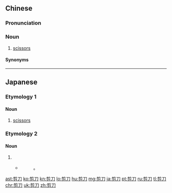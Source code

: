 ==Chinese==
{{zh-forms}}

===Pronunciation===
{{zh-pron
|m=jiǎndāo
|c=zin2 dou1
|h=pfs=chién-tô
|ma=Zh-jiandao.ogg
|cat=n
}}

===Noun===
{{zh-noun}}

# [[scissors]] {{zh-mw|把}}

====Synonyms====
{{zh-dial}}

{{zh-cat|Advanced}}

----

==Japanese==

===Etymology 1===
{{ja-kanjitab|せん|とう|yomi=o}}

====Noun====
{{ja-noun|せんとう}}

# [[scissors]]

===Etymology 2===
{{ja-kanjitab}}

====Noun====
{{ja-noun|はさみ}}

# {{alternative form of|鋏|lang=ja}}
#* {{cite-book |author=Governor-General of Taiwan |editor=Ogawa Naoyoshi |date=1931 |title={{lang|ja|臺日大辭典}} |volume=1 |location=Taihoku |publisher={{lang|ja|同府}} [Dōfu]|year=1931 |page=174 |url=http://taigi.fhl.net/dict/gm.php?fn=A/A0232.png}}
#*: '''{{m|nan|ka-chián}}''' {{m|zh|鉸剪|鉸-剪}}。{{furigana|'''剪刀'''。唐鋏。|'''はさみ'''。たうばさみ。}}

[[ast:剪刀]]
[[ko:剪刀]]
[[kn:剪刀]]
[[lo:剪刀]]
[[hu:剪刀]]
[[mg:剪刀]]
[[ja:剪刀]]
[[pt:剪刀]]
[[ru:剪刀]]
[[tl:剪刀]]
[[chr:剪刀]]
[[uk:剪刀]]
[[zh:剪刀]]